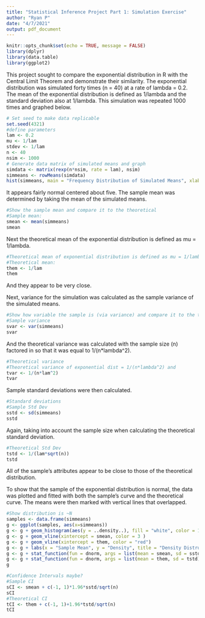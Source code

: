 ```yaml
---
title: "Statistical Inference Project Part 1: Simulation Exercise"
author: "Ryan P"
date: "4/7/2021"
output: pdf_document
---
```


```r
knitr::opts_chunk$set(echo = TRUE, message = FALSE)
library(dplyr)
library(data.table)
library(ggplot2)
```
This project sought to compare the exponential distribution in R with the
Central Limit Theorem and demonstrate their similarity. The exponential
distribution was simulated forty times (n = 40) at a rate of lambda = 0.2.
The mean of the exponential distribution is defined as 1/lambda and the 
standard deviation also at 1/lambda. This simulation was repeated 1000
times and graphed below.
```r
# Set seed to make data replicable
set.seed(4321) 
#define parameters
lam <- 0.2
mu <- 1/lam
stdev <- 1/lam
n <- 40
nsim <- 1000
# Generate data matrix of simulated means and graph
simdata <- matrix(rexp(n*nsim, rate = lam), nsim)
simmeans <- rowMeans(simdata)
hist(simmeans, main = "Frequency Distribution of Simulated Means", xlab = "Simulated Mean")
```
It appears fairly normal centered about five.
The sample mean was determined by taking the mean of the simulated means.

```r
#Show the sample mean and compare it to the theoretical
#Sample mean:
smean <- mean(simmeans)
smean
```
Next the theoretical mean of the exponential distribution is defined as mu = 1/lambda.

```r
#Theoretical mean of exponential distribution is defined as mu = 1/lambda
#Theoretical mean:
them <- 1/lam
them
```
And they appear to be very close.

Next, variance for the simulation was calculated as the sample variance
of the simulated means.


```r
#Show how variable the sample is (via variance) and compare it to the theoretical variance of the distribution
#Sample variance
svar <- var(simmeans)
svar
```
And the theoretical variance was calculated with the sample size (n) factored in so
that it was equal to 1/(n*lambda^2).
```r
#Theoretical variance
#Theoretical variance of exponential dist = 1/(n*lambda^2) and 
tvar <- 1/(n*lam^2)
tvar
```
Sample standard deviations were then calculated.
```r

#Standard deviations
#Sample Std Dev
sstd <- sd(simmeans)
sstd
```
Again, taking into account the sample size when calculating the theoretical
standard deviation.
```r
#Theoretical Std Dev
tstd <- 1/(lam*sqrt(n))
tstd
```
All of the sample's attributes appear to be close to those of the theoretical 
distribution.


To show that the sample of the exponential distribution is normal, the data was
plotted and fitted with both the sample's curve and the theoretical curve. The
means were then marked with vertical lines that overlapped.
```r
#Show distribution is ~N
samples <- data.frame(simmeans)
g <- ggplot(samples, aes(x=simmeans))
g <- g + geom_histogram(aes(y = ..density..), fill = "white", color = 17)
g <- g + geom_vline(xintercept = smean, color = 3 )
g <- g + geom_vline(xintercept = them, color = "red")
g <- g + labs(x = "Sample Mean", y = "Density", title = "Density Distrubtion of Sample Means")
g <- g + stat_function(fun = dnorm, args = list(mean = smean, sd = sstd), color= 3)
g <- g + stat_function(fun = dnorm, args = list(mean = them, sd = tstd), color = "red")
g 
```

```r
#Confidence Intervals maybe?
#Sample CI
sCI <- smean + c(-1, 1)*1.96*sstd/sqrt(n)
sCI
#Theoretical CI
tCI <- them + c(-1, 1)+1.96*tstd/sqrt(n)
tCI
```
